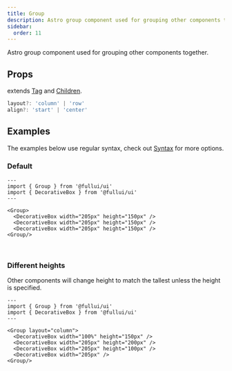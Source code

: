 ```yaml
---
title: Group
description: Astro group component used for grouping other components together.
sidebar: 
  order: 11
---
```


Astro group component used for grouping other components together.

## Props
extends [Tag](/utility/tag) and [Children](/utility/children).
```ts
layout?: 'column' | 'row'
align?: 'start' | 'center'
```

## Examples
The examples below use regular syntax, check out [Syntax](/overview/syntax) for more options.

### Default
```astro live
---
import { Group } from '@fullui/ui'
import { DecorativeBox } from '@fullui/ui'
---

<Group>
  <DecorativeBox width="205px" height="150px" />
  <DecorativeBox width="205px" height="150px" />
  <DecorativeBox width="205px" height="150px" />
<Group/>
```
<br />

### Different heights
Other components will change height to match the tallest unless the height is specified.
```astro live
---
import { Group } from '@fullui/ui'
import { DecorativeBox } from '@fullui/ui'
---

<Group layout="column">
  <DecorativeBox width="100%" height="150px" />
  <DecorativeBox width="205px" height="200px" />
  <DecorativeBox width="205px" height="100px" />
  <DecorativeBox width="205px" />
<Group/>
```